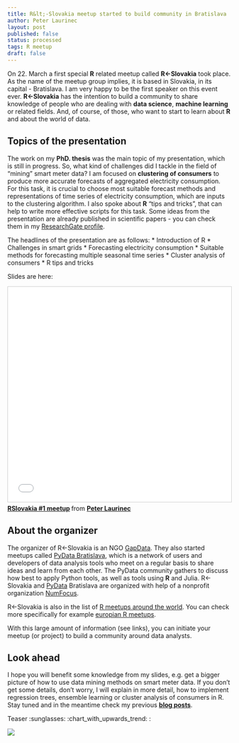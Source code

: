 ```yaml
---
title: R&lt;-Slovakia meetup started to build community in Bratislava
author: Peter Laurinec
layout: post
published: false
status: processed
tags: R meetup
draft: false
---
```


On 22. March a first special **R** related meetup called **R<-Slovakia** took place. As the name of the meetup group implies, it is based in Slovakia, in its capital - Bratislava. I am very happy to be the first speaker on this event ever. **R<-Slovakia** has the intention to build a community to share knowledge of people who are dealing with **data science**, **machine learning** or related fields. And, of course, of those, who want to start to learn about **R** and about the world of data.

## Topics of the presentation

The work on my **PhD. thesis** was the main topic of my presentation, which is still in progress. So, what kind of challenges did I tackle in the field of "mining" smart meter data? I am focused on **clustering of consumers** to produce more accurate forecasts of aggregated electricity consumption. For this task, it is crucial to choose most suitable forecast methods and representations of time series of electricity consumption, which are inputs to the clustering algorithm. I also spoke about **R** "tips and tricks", that can help to write more effective scripts for this task. Some ideas from the presentation are already published in scientific papers - you can check them in my [ResearchGate profile](https://www.researchgate.net/profile/Peter_Laurinec).

The headlines of the presentation are as follows:
 * Introduction of R
 * Challenges in smart grids
 * Forecasting electricity consumption
 * Suitable methods for forecasting multiple seasonal time series
 * Cluster analysis of consumers
 * R tips and tricks

Slides are here:

<iframe src="//www.slideshare.net/slideshow/embed_code/key/cNyRVN7RX9oe2y" width="595" height="485" frameborder="0" marginwidth="0" marginheight="0" scrolling="no" style="border:1px solid #CCC; border-width:1px; margin-bottom:5px; max-width: 100%;" allowfullscreen> </iframe> <div style="margin-bottom:5px"> <strong> <a href="//www.slideshare.net/PeterLaurinec/r-lt-slovakia-1-meetup" title="RSlovakia #1 meetup" target="_blank">RSlovakia #1 meetup</a> </strong> from <strong><a target="_blank" href="//www.slideshare.net/PeterLaurinec">Peter Laurinec</a></strong> </div>

## About the organizer

The organizer of R<-Slovakia is an NGO [GapData](https://gapdata.org). They also started meetups called [PyData Bratislava](https://github.com/GapData/PyDataBratislava), which is a network of users and developers of data analysis tools who meet on a regular basis to share ideas and learn from each other. The PyData community gathers to discuss how best to apply Python tools, as well as tools using **R** and Julia. R<-Slovakia and [PyData](https://www.meetup.com/pro/PyData/) Bratislava are organized with help of a nonprofit organization [NumFocus](http://www.numfocus.org/).

R<-Slovakia is also in the list of [R meetups around the world](https://github.com/jumpingrivers/meetingsR). You can check more specifically for example [europian R meetups](https://github.com/jumpingrivers/meetingsR/blob/master/02_useR_groups_europe.Rmd).

With this large amount of information (see links), you can initiate your meetup (or project) to build a community around data analysts.

## Look ahead

I hope you will benefit some knowledge from my slides, e.g. get a bigger picture of how to use data mining methods on smart meter data. If you don't get some details, don't worry, I will explain in more detail, how to implement regression trees, ensemble learning or cluster analysis of consumers in R. Stay tuned and in the meantime check my previous [**blog posts**](https://petolau.github.io/blog).

Teaser :sunglasses: :chart_with_upwards_trend: :

![](/images/post_4/lotofseries.png)
